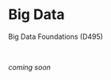 # Big Data {.unnumbered}

::: {.lead}

Big Data Foundations (D495)

:::

<br>

::: {.lead .text-center}

*coming soon*

:::
